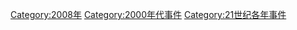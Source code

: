[[Category:2008年|Category:2008年]]
[[Category:2000年代事件|Category:2000年代事件]]
[[Category:21世纪各年事件|Category:21世纪各年事件]]
